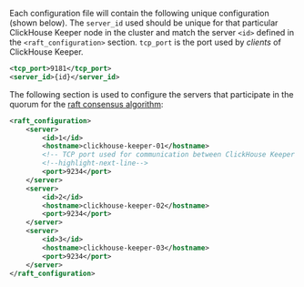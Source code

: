 Each configuration file will contain the following unique configuration (shown below).
The `server_id` used should be unique for that particular ClickHouse Keeper node
in the cluster and match the server `<id>` defined in the `<raft_configuration>` section.
`tcp_port` is the port used by _clients_ of ClickHouse Keeper.

```xml
<tcp_port>9181</tcp_port>
<server_id>{id}</server_id>
```

The following section is used to configure the servers that participate in the
quorum for the [raft consensus algorithm](https://en.wikipedia.org/wiki/Raft_(algorithm)):

```xml
<raft_configuration>
    <server>
        <id>1</id>
        <hostname>clickhouse-keeper-01</hostname>
        <!-- TCP port used for communication between ClickHouse Keeper nodes -->
        <!--highlight-next-line-->
        <port>9234</port>
    </server>
    <server>
        <id>2</id>
        <hostname>clickhouse-keeper-02</hostname>
        <port>9234</port>
    </server>
    <server>
        <id>3</id>
        <hostname>clickhouse-keeper-03</hostname>
        <port>9234</port>
    </server>
</raft_configuration>
```
